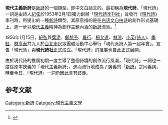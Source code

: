 '''現代主義新詩'''是[[新詩|新詩]]的一個類型，即中文白話文的{{link-en|現代主義詩歌|Modernist poetry}}。最初稱為'''現代詩'''。「現代詩」一詞是由詩人[[紀弦|紀弦]]於1953年2月1日獨力創辦「[[現代詩社|現代詩季刊社]]」並發行《[[現代詩_(雜誌)|現代詩]]》季刊時，所提出的一種[[新詩|新詩]]類型。其原意指的是在[[白话文|白话文]][[自由诗|自由诗]]的創作形式基礎上，進一步以[[現代主義|現代主義]]精神為創作主題內涵的[[新詩|新詩]]流派。<ref>{{Cite web|url =https://drive.google.com/file/d/0B_cedzg2rPxgNUs4Vk1STDVHUjA/view|title =论网络文学发展的快餐文化下，现代诗歌当前现状如何？|author =Google|date =2015-03-30|publisher =佚名|language =zh-cn|accessdate =2016-10-10|quote =众所周知,中国现代新诗是指五四前后出现的白话诗歌,与古典诗歌相对而言,一般不拘格式和韵律。中国现代诗的发现最早追源到清末,当时,在五四运动的影响下,一些从西方引进的诗作已开始用白话进行翻译,但是这些作品量还是不足,后期也是因为受这些翻译品的影响,产生思潮,才逐渐由越来越多的人独立创作。|archive-date =2016-11-17|archive-url =https://web.archive.org/web/20161117145512/https://drive.google.com/file/d/0B_cedzg2rPxgNUs4Vk1STDVHUjA/view|dead-url =no}}</ref>

1956年1月15日，[[紀弦|紀弦]]與[[葉泥|葉泥]]、[[鄭愁予|鄭愁予]]、[[羅行|羅行]]、[[楊允達|楊允達]]、[[林泠|林泠]]、[[小英(詩人)|小英(詩人)]]、[[季紅|季紅]]、[[林亨泰|林亨泰]]共九人於[[台北市|台北市]]民眾團體活動中心舉行「現代派詩人第一屆年會」，宣告「現代派」與'''[[現代詩社|現代詩社]]'''正式成立。「現代詩」的推廣也自此正式展開。

由於現代詩的推廣初期一度主導了整個詩壇的創作流行風潮，「現代詩」一詞也一度從原本狹義的「現代主義新詩」，進而流行地成為了廣義的「[[新詩|新詩]]」之同義詞。時至今日，「現代詩」一詞仍因此具有歧義。
== 参考文献 ==
{{Reflist}}


[[Category:新詩|Category:新詩]]
[[Category:現代主義文學|Category:現代主義文學]]